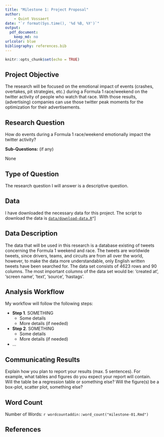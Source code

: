 ```yaml
---
title: "Milestone 1: Project Proposal"
author:
    - Quint Vossaert
date: "`r format(Sys.time(), '%d %B, %Y')`"
output: 
  pdf_document:
    keep_md: no
urlcolor: blue
bibliography: references.bib
---
```


```r
knitr::opts_chunk$set(echo = TRUE)
```

## Project Objective

The research will be focused on the emotional impact of events (crashes, overtakes, pit strategies, etc.) during a Formula 1 race/weekend on the twitter activity of people who watch that race. With those results, (advertising) companies can use those twitter peak moments for the optimization for their advertisements.

## Research Question

How do events during a Formula 1 race/weekend emotionally impact the twitter activity?

**Sub-Questions:** (if any)

None

## Type of Question

The research question I will answer is a descriptive question.

## Data

I have downloaded the necessary data for this project. The script to download the data is [`data/download-data.R`](data/download-data.R)^]

## Data Description

The data that will be used in this research is a database existing of tweets concerning the Formula 1 weekend and race. The tweets are worldwide tweets, since drivers, teams, and circuits are from all over the world, however, to make the data more understandable, only English written tweets have been searched for. The data set consists of 4623 rows and 90 columns. The most important columns of the data set would be: 'created at', 'screen name', 'text', 'source', 'hastags'.

## Analysis Workflow

My workflow will follow the following steps:

* **Step 1**. SOMETHING
  * Some details
  * More details (if needed)
  
* **Step 2**. SOMETHING
  * Some details
  * More details (if needed)
* ...

## Communicating Results

Explain how you plan to report your results (max. 5 sentences). 
For example, what tables and figures do you expect your report will contain.
Will the table be a regression table or something else?
Will the figure(s) be a box-plot, scatter plot, something else?

## Word Count

Number of Words: `r wordcountaddin::word_count("milestone-01.Rmd")`

## References